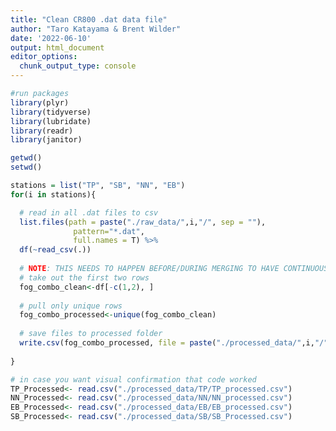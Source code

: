 ```yaml
---
title: "Clean CR800 .dat data file"
author: "Taro Katayama & Brent Wilder"
date: '2022-06-10'
output: html_document
editor_options: 
  chunk_output_type: console
---
```


```r
#run packages
library(plyr)
library(tidyverse)
library(lubridate)
library(readr)
library(janitor)
```

```r
getwd()
setwd()

stations = list("TP", "SB", "NN", "EB")
for(i in stations){

  # read in all .dat files to csv
  list.files(path = paste("./raw_data/",i,"/", sep = ""),
              pattern="*.dat", 
              full.names = T) %>% 
  df(~read_csv(.))
  
  # NOTE: THIS NEEDS TO HAPPEN BEFORE/DURING MERGING TO HAVE CONTINUOUS
  # take out the first two rows
  fog_combo_clean<-df[-c(1,2), ]
  
  # pull only unique rows
  fog_combo_processed<-unique(fog_combo_clean)
  
  # save files to processed folder
  write.csv(fog_combo_processed, file = paste("./processed_data/",i,"/",i,"_processed.csv", sep = ""))
  
}

# in case you want visual confirmation that code worked
TP_Processed<- read.csv("./processed_data/TP/TP_processed.csv")
NN_Processed<- read.csv("./processed_data/NN/NN_processed.csv")
EB_Processed<- read.csv("./processed_data/EB/EB_processed.csv")
SB_Processed<- read.csv("./processed_data/SB/SB_Processed.csv")
```